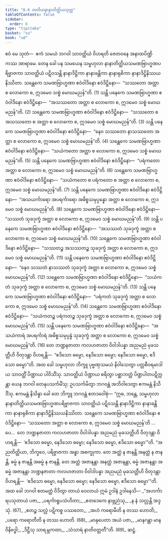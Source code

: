 ```yaml
---
title: "6.6 တတိယနာနာတိတ္ထိယသုတ္တ"
tableOfContents: false
sidebar:
  order: 6
type: "tipitaka"
basket: "su"
book: "ud"
---
```



<DynamicBreadcrumb />

<Division number="56" book="ud" e="ch" v="18" p="164">

<Paragraph number="549" book="ud">
ဧဝံ မေ သုတံ—  ဧကံ သမယံ ဘဂဝါ သာဝတ္ထိယံ ဝိဟရတိ ဇေတဝနေ အနာထပိဏ္ဍိကဿ အာရာမေ. တေန ခေါ ပန သမယေန သမ္ဗဟုလာ နာနာတိတ္ထိယသမဏဗြာဟ္မဏပရိဗ္ဗာဇကာ သာဝတ္ထိယံ ပဋိဝသန္တိ နာနာဒိဋ္ဌိကာ နာနာခန္တိကာ နာနာရုစိကာ နာနာဒိဋ္ဌိနိဿယနိဿိတာ.
</Paragraph>

<Paragraph number="550" book="ud">
သန္တေကေ သမဏဗြာဟ္မဏာ ဧဝံဝါဒိနော ဧဝံဒိဋ္ဌိနော—  “သဿတော အတ္တာ စ လောကော စ, ဣဒမေဝ သစ္စံ မောဃမညန်”တိ. (1)
</Paragraph>

<Paragraph number="551" book="ud">
သန္တိ ပနေကေ သမဏဗြာဟ္မဏာ ဧဝံဝါဒိနော ဧဝံဒိဋ္ဌိနော—  “အသဿတော အတ္တာ စ လောကော စ, ဣဒမေဝ သစ္စံ မောဃမညန်”တိ. (2)
</Paragraph>

<Paragraph number="552" book="ud">
သန္တေကေ သမဏဗြာဟ္မဏာ ဧဝံဝါဒိနော ဧဝံဒိဋ္ဌိနော—  “သဿတော စ အသဿတော စ အတ္တာ စ လောကော စ, ဣဒမေဝ သစ္စံ မောဃမညန်”တိ. (3)
</Paragraph>

<Paragraph number="553" book="ud">
သန္တိ ပနေကေ သမဏဗြာဟ္မဏာ ဧဝံဝါဒိနော ဧဝံဒိဋ္ဌိနော—  “နေဝ သဿတော နာသဿတော အတ္တာ စ လောကော စ, ဣဒမေဝ သစ္စံ မောဃမညန်”တိ. (4)
</Paragraph>

<Paragraph number="554" book="ud">
သန္တေကေ သမဏဗြာဟ္မဏာ ဧဝံဝါဒိနော ဧဝံဒိဋ္ဌိနော—  “သယံကတော အတ္တာ စ လောကော စ, ဣဒမေဝ သစ္စံ မောဃမညန်”တိ. (5)
</Paragraph>

<Paragraph number="555" book="ud">
သန္တိ ပနေကေ သမဏဗြာဟ္မဏာ ဧဝံဝါဒိနော ဧဝံဒိဋ္ဌိနော—  “ပရံကတော အတ္တာ စ လောကော စ, ဣဒမေဝ သစ္စံ မောဃမညန်”တိ. (6)
</Paragraph>

<Paragraph number="556" book="ud">
သန္တေကေ သမဏဗြာဟ္မဏာ ဧဝံဝါဒိနော ဧဝံဒိဋ္ဌိနော—  “သယံကတော စ ပရံကတော စ အတ္တာ စ လောကော စ, ဣဒမေဝ သစ္စံ မောဃမညန်”တိ. (7)
</Paragraph>

<Paragraph number="557" book="ud">
သန္တိ ပနေကေ သမဏဗြာဟ္မဏာ ဧဝံဝါဒိနော ဧဝံဒိဋ္ဌိနော—  “အသယင်္ကာရော အပရင်္ကာရော အဓိစ္စသမုပ္ပန္နော အတ္တာ စ လောကော စ, ဣဒမေဝ သစ္စံ မောဃမညန်”တိ. (8)
</Paragraph>

<Paragraph number="558" book="ud">
သန္တေကေ သမဏဗြာဟ္မဏာ ဧဝံဝါဒိနော ဧဝံဒိဋ္ဌိနော—  “သဿတံ သုခဒုက္ခံ အတ္တာ စ လောကော စ, ဣဒမေဝ သစ္စံ မောဃမညန်”တိ. (9)
</Paragraph>

<Paragraph number="559" book="ud">
သန္တိ ပနေကေ သမဏဗြာဟ္မဏာ ဧဝံဝါဒိနော ဧဝံဒိဋ္ဌိနော—  “အသဿတံ သုခဒုက္ခံ အတ္တာ စ လောကော စ, ဣဒမေဝ သစ္စံ မောဃမညန်”တိ. (10)
</Paragraph>

<Paragraph number="560" book="ud">
သန္တေကေ သမဏဗြာဟ္မဏာ ဧဝံဝါဒိနော ဧဝံဒိဋ္ဌိနော—  “သဿတဉ္စ အသဿတဉ္စ သုခဒုက္ခံ အတ္တာ စ လောကော စ, ဣဒမေဝ သစ္စံ မောဃမညန်”တိ. (11)
</Paragraph>

<Paragraph number="561" book="ud">
သန္တိ ပနေကေ သမဏဗြာဟ္မဏာ ဧဝံဝါဒိနော ဧဝံဒိဋ္ဌိနော—  “နေဝ သဿတံ နာသဿတံ သုခဒုက္ခံ အတ္တာ စ လောကော စ, ဣဒမေဝ သစ္စံ မောဃမညန်”တိ. (12)
</Paragraph>

<Paragraph number="562" book="ud">
သန္တေကေ သမဏဗြာဟ္မဏာ ဧဝံဝါဒိနော ဧဝံဒိဋ္ဌိနော—  “သယံကတံ သုခဒုက္ခံ အတ္တာ စ လောကော စ, ဣဒမေဝ သစ္စံ မောဃမညန်”တိ. (13)
</Paragraph>

<Paragraph number="563" book="ud">
သန္တိ ပနေကေ သမဏဗြာဟ္မဏာ ဧဝံဝါဒိနော ဧဝံဒိဋ္ဌိနော—  “ပရံကတံ သုခဒုက္ခံ အတ္တာ စ လောကော စ, ဣဒမေဝ သစ္စံ မောဃမညန်”တိ. (14)
</Paragraph>

<Paragraph number="564" book="ud">
သန္တေကေ သမဏဗြာဟ္မဏာ ဧဝံဝါဒိနော ဧဝံဒိဋ္ဌိနော—  “သယံကတဉ္စ ပရံကတဉ္စ သုခဒုက္ခံ အတ္တာ စ လောကော စ, ဣဒမေဝ သစ္စံ မောဃမညန်”တိ. (15)
</Paragraph>

<Paragraph number="565" book="ud">
သန္တိ ပနေကေ သမဏဗြာဟ္မဏာ ဧဝံဝါဒိနော ဧဝံဒိဋ္ဌိနော—  “အသယံကာရံ အပရင်္ကာရံ အဓိစ္စသမုပ္ပန္နံ သုခဒုက္ခံ အတ္တာ စ လောကော စ, ဣဒမေဝ သစ္စံ မောဃမညန်”တိ. (16)
</Paragraph>

<Paragraph number="566" book="ud">
တေ ဘဏ္ဍနဇာတာ ကလဟဇာတာ ဝိဝါဒါပန္နာ အညမညံ မုခသတ္တီဟိ ဝိတုဒန္တာ ဝိဟရန္တိ—  “ဧဒိသော ဓမ္မော, နေဒိသော ဓမ္မော; နေဒိသော ဓမ္မော, ဧဒိသော ဓမ္မော”တိ.
</Paragraph>

<Paragraph number="567" book="ud">
အထ ခေါ သမ္ဗဟုလာ ဘိက္ခူ ပုဗ္ဗဏှသမယံ နိဝါသေတွာ ပတ္တစီဝရမာဒါယ သာဝတ္ထိံ ပိဏ္ဍာယ ပါဝိသိံသု. သာဝတ္ထိယံ ပိဏ္ဍာယ စရိတွာ ပစ္ဆာဘတ္တံ ပိဏ္ဍပါတပဋိက္ကန္တာ ယေန ဘဂဝါ တေနုပသင်္ကမိံသု; ဥပသင်္ကမိတွာ ဘဂဝန္တံ အဘိဝါဒေတွာ ဧကမန္တံ နိသီဒိံသု. ဧကမန္တံ နိသိန္နာ ခေါ တေ ဘိက္ခူ ဘဂဝန္တံ ဧတဒဝေါစုံ—
</Paragraph>

<Paragraph number="568" book="ud">
“ဣဓ, ဘန္တေ, သမ္ဗဟုလာ နာနာတိတ္ထိယသမဏဗြာဟ္မဏပရိဗ္ဗာဇကာ သာဝတ္ထိယံ ပဋိဝသန္တိ နာနာဒိဋ္ဌိကာ နာနာခန္တိကာ နာနာရုစိကာ နာနာဒိဋ္ဌိနိဿယနိဿိတာ.
</Paragraph>

<Paragraph number="569" book="ud">
သန္တေကေ သမဏဗြာဟ္မဏာ ဧဝံဝါဒိနော ဧဝံဒိဋ္ဌိနော—  ‘သဿတော အတ္တာ စ လောကော စ, ဣဒမေဝ သစ္စံ မောဃမညန်’တိ …ပေ…  တေ ဘဏ္ဍနဇာတာ ကလဟဇာတာ ဝိဝါဒါပန္နာ အညမညံ မုခသတ္တီဟိ ဝိတုဒန္တာ ဝိဟရန္တိ—  ‘ဧဒိသော ဓမ္မော, နေဒိသော ဓမ္မော; နေဒိသော ဓမ္မော, ဧဒိသော ဓမ္မော’”တိ.
</Paragraph>

<Paragraph number="570" book="ud">
“အညတိတ္ထိယာ, ဘိက္ခဝေ, ပရိဗ္ဗာဇကာ အန္ဓာ အစက္ခုကာ. တေ အတ္ထံ န ဇာနန္တိ အနတ္ထံ န ဇာနန္တိ, ဓမ္မံ န ဇာနန္တိ အဓမ္မံ န ဇာနန္တိ. တေ အတ္ထံ အဇာနန္တာ အနတ္ထံ အဇာနန္တာ, ဓမ္မံ အဇာနန္တာ အဓမ္မံ အဇာနန္တာ ဘဏ္ဍနဇာတာ ကလဟဇာတာ ဝိဝါဒါပန္နာ အညမညံ မုခသတ္တီဟိ ဝိတုဒန္တာ ဝိဟရန္တိ—  ‘ဧဒိသော ဓမ္မော, နေဒိသော ဓမ္မော; နေဒိသော ဓမ္မော, ဧဒိသော ဓမ္မော’”တိ.
</Paragraph>

<Paragraph number="571" book="ud">
အထ ခေါ ဘဂဝါ ဧတမတ္ထံ ဝိဒိတွာ တာယံ ဝေလာယံ ဣမံ ဥဒါနံ ဥဒါနေသိ—
</Paragraph>

<Paragraph number="572" type="verses" book="ud">
_“အဟင်္ကာရပသုတာယံ ပဇာ,_  
_ပရင်္ကာရူပသံဟိတာ;_  
_ဧတဒေကေ နာဗ္ဘညံသု,_  
_န နံ သလ္လန္တိ အဒ္ဒသုံ. (67)_  

</Paragraph>

<Paragraph number="573" type="verses" book="ud">
_ဧတဉ္စ သလ္လံ ပဋိကစ္စ ပဿတော,_  
_အဟံ ကရောမီတိ န တဿ ဟောတိ;_  
_ပရော ကရောတီတိ န တဿ ဟောတိ. (68)_  

</Paragraph>

<Paragraph number="574" type="verses" book="ud">
_မာနုပေတာ အယံ ပဇာ,_  
_မာနဂန္ထာ မာနဝိနိဗဒ္ဓါ;_  
_ဒိဋ္ဌီသု သာရမ္ဘကထာ,_  
_သံသာရံ နာတိဝတ္တတီ”တိ. (69)_  


</Paragraph>
</Division>

<Paragraph number="575" type="center" book="ud">
ဆဋ္ဌံ.
</Paragraph>